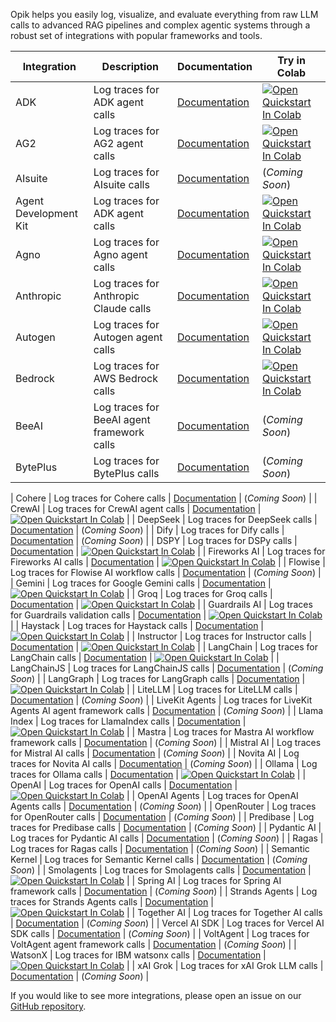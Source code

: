 Opik helps you easily log, visualize, and evaluate everything from raw LLM calls to advanced RAG pipelines and complex agentic systems through a robust set of integrations with popular frameworks and tools.

| Integration           | Description                                | Documentation                                              | Try in Colab                                                                                                                                                                                                                  |
| --------------------- | ------------------------------------------ | ---------------------------------------------------------- | ----------------------------------------------------------------------------------------------------------------------------------------------------------------------------------------------------------------------------- |
| ADK                   | Log traces for ADK agent calls             | [Documentation](/docs/opik/tracing/integrations/adk)       | [![Open Quickstart In Colab](https://colab.research.google.com/assets/colab-badge.svg)](https://colab.research.google.com/github/comet-ml/opik/blob/main/apps/opik-documentation/documentation/docs/cookbook/adk.ipynb)       |
| AG2                   | Log traces for AG2 agent calls             | [Documentation](/docs/opik/tracing/integrations/ag2)       | [![Open Quickstart In Colab](https://colab.research.google.com/assets/colab-badge.svg)](https://colab.research.google.com/github/comet-ml/opik/blob/main/apps/opik-documentation/documentation/docs/cookbook/ag2.ipynb)       |
| AIsuite               | Log traces for AIsuite calls               | [Documentation](/docs/opik/tracing/integrations/aisuite)   | (_Coming Soon_)                                                                                                                                                                                                               |
| Agent Development Kit | Log traces for ADK agent calls             | [Documentation](/docs/opik/tracing/integrations/adk)       | [![Open Quickstart In Colab](https://colab.research.google.com/assets/colab-badge.svg)](https://colab.research.google.com/github/comet-ml/opik/blob/main/apps/opik-documentation/documentation/docs/cookbook/adk.ipynb)       |
| Agno                  | Log traces for Agno agent calls            | [Documentation](/docs/opik/tracing/integrations/agno)      | [![Open Quickstart In Colab](https://colab.research.google.com/assets/colab-badge.svg)](https://colab.research.google.com/github/comet-ml/opik/blob/main/apps/opik-documentation/documentation/docs/cookbook/agno.ipynb)      |
| Anthropic             | Log traces for Anthropic Claude calls      | [Documentation](/docs/opik/tracing/integrations/anthropic) | [![Open Quickstart In Colab](https://colab.research.google.com/assets/colab-badge.svg)](https://colab.research.google.com/github/comet-ml/opik/blob/main/apps/opik-documentation/documentation/docs/cookbook/anthropic.ipynb) |
| Autogen               | Log traces for Autogen agent calls         | [Documentation](/docs/opik/tracing/integrations/autogen)   | [![Open Quickstart In Colab](https://colab.research.google.com/assets/colab-badge.svg)](https://colab.research.google.com/github/comet-ml/opik/blob/main/apps/opik-documentation/documentation/docs/cookbook/autogen.ipynb)   |
| Bedrock               | Log traces for AWS Bedrock calls           | [Documentation](/docs/opik/tracing/integrations/bedrock)   | [![Open Quickstart In Colab](https://colab.research.google.com/assets/colab-badge.svg)](https://colab.research.google.com/github/comet-ml/opik/blob/main/apps/opik-documentation/documentation/docs/cookbook/bedrock.ipynb)   |
| BeeAI                 | Log traces for BeeAI agent framework calls | [Documentation](/docs/opik/tracing/integrations/beeai)     | (_Coming Soon_)                                                                                                                                                                                                               |
| BytePlus              | Log traces for BytePlus calls              | [Documentation](/docs/opik/tracing/integrations/byteplus)  | (_Coming Soon_)                                                                                                                                                                                                               |

| Cohere | Log traces for Cohere calls | [Documentation](/docs/opik/tracing/integrations/cohere) | (_Coming Soon_) |
| CrewAI | Log traces for CrewAI agent calls | [Documentation](/docs/opik/tracing/integrations/crewai) | [![Open Quickstart In Colab](https://colab.research.google.com/assets/colab-badge.svg)](https://colab.research.google.com/github/comet-ml/opik/blob/main/apps/opik-documentation/documentation/docs/cookbook/crewai.ipynb) |
| DeepSeek | Log traces for DeepSeek calls | [Documentation](/docs/opik/tracing/integrations/deepseek) | (_Coming Soon_) |
| Dify | Log traces for Dify calls | [Documentation](/docs/opik/tracing/integrations/dify) | (_Coming Soon_) |
| DSPY | Log traces for DSPy calls | [Documentation](/docs/opik/tracing/integrations/dspy) | [![Open Quickstart In Colab](https://colab.research.google.com/assets/colab-badge.svg)](https://colab.research.google.com/github/comet-ml/opik/blob/main/apps/opik-documentation/documentation/docs/cookbook/dspy.ipynb) |
| Fireworks AI | Log traces for Fireworks AI calls | [Documentation](/docs/opik/tracing/integrations/fireworks-ai) | [![Open Quickstart In Colab](https://colab.research.google.com/assets/colab-badge.svg)](https://colab.research.google.com/github/comet-ml/opik/blob/main/apps/opik-documentation/documentation/docs/cookbook/fireworks-ai.ipynb) |
| Flowise | Log traces for Flowise AI workflow calls | [Documentation](/docs/opik/tracing/integrations/flowise) | (_Coming Soon_) |
| Gemini | Log traces for Google Gemini calls | [Documentation](/docs/opik/tracing/integrations/gemini) | [![Open Quickstart In Colab](https://colab.research.google.com/assets/colab-badge.svg)](https://colab.research.google.com/github/comet-ml/opik/blob/main/apps/opik-documentation/docs/cookbook/gemini.ipynb) |
| Groq | Log traces for Groq calls | [Documentation](/docs/opik/tracing/integrations/groq) | [![Open Quickstart In Colab](https://colab.research.google.com/assets/colab-badge.svg)](https://colab.research.google.com/github/comet-ml/opik/blob/main/apps/opik-documentation/documentation/docs/cookbook/groq.ipynb) |
| Guardrails AI | Log traces for Guardrails validation calls | [Documentation](/docs/opik/tracing/integrations/guardrails-ai) | [![Open Quickstart In Colab](https://colab.research.google.com/assets/colab-badge.svg)](https://colab.research.google.com/github/comet-ml/opik/blob/main/apps/opik-documentation/documentation/docs/cookbook/guardrails.ipynb) |
| Haystack | Log traces for Haystack calls | [Documentation](/docs/opik/tracing/integrations/haystack) | [![Open Quickstart In Colab](https://colab.research.google.com/assets/colab-badge.svg)](https://colab.research.google.com/github/comet-ml/opik/blob/main/apps/opik-documentation/documentation/docs/cookbook/haystack.ipynb) |
| Instructor | Log traces for Instructor calls | [Documentation](/docs/opik/tracing/integrations/instructor) | [![Open Quickstart In Colab](https://colab.research.google.com/assets/colab-badge.svg)](https://colab.research.google.com/github/comet-ml/opik/blob/main/apps/opik-documentation/documentation/docs/cookbook/instructor.ipynb) |
| LangChain | Log traces for LangChain calls | [Documentation](/docs/opik/tracing/integrations/langchain) | [![Open Quickstart In Colab](https://colab.research.google.com/assets/colab-badge.svg)](https://colab.research.google.com/github/comet-ml/opik/blob/main/apps/opik-documentation/documentation/docs/cookbook/langchain.ipynb) |
| LangChainJS | Log traces for LangChainJS calls | [Documentation](/docs/opik/tracing/integrations/langchainjs) | (_Coming Soon_) |
| LangGraph | Log traces for LangGraph calls | [Documentation](/docs/opik/tracing/integrations/langgraph) | [![Open Quickstart In Colab](https://colab.research.google.com/assets/colab-badge.svg)](https://colab.research.google.com/github/comet-ml/opik/blob/main/apps/opik-documentation/documentation/docs/cookbook/langgraph.ipynb) |
| LiteLLM | Log traces for LiteLLM calls | [Documentation](/docs/opik/tracing/integrations/litellm) | (_Coming Soon_) |
| LiveKit Agents | Log traces for LiveKit Agents AI agent framework calls | [Documentation](/docs/opik/tracing/integrations/livekit) | (_Coming Soon_) |
| Llama Index | Log traces for LlamaIndex calls | [Documentation](/docs/opik/tracing/integrations/llama_index) | [![Open Quickstart In Colab](https://colab.research.google.com/assets/colab-badge.svg)](https://colab.research.google.com/github/comet-ml/opik/blob/main/apps/opik-documentation/documentation/docs/cookbook/llamaindex.ipynb) |
| Mastra | Log traces for Mastra AI workflow framework calls | [Documentation](/docs/opik/tracing/integrations/mastra) | (_Coming Soon_) |
| Mistral AI | Log traces for Mistral AI calls | [Documentation](/docs/opik/tracing/integrations/mistral) | (_Coming Soon_) |
| Novita AI | Log traces for Novita AI calls | [Documentation](/docs/opik/tracing/integrations/novita-ai) | (_Coming Soon_) |
| Ollama | Log traces for Ollama calls | [Documentation](/docs/opik/tracing/integrations/ollama) | [![Open Quickstart In Colab](https://colab.research.google.com/assets/colab-badge.svg)](https://colab.research.google.com/github/comet-ml/opik/blob/main/apps/opik-documentation/documentation/docs/cookbook/ollama.ipynb) |
| OpenAI | Log traces for OpenAI calls | [Documentation](/docs/opik/tracing/integrations/openai) | [![Open Quickstart In Colab](https://colab.research.google.com/assets/colab-badge.svg)](https://colab.research.google.com/github/comet-ml/opik/blob/main/apps/opik-documentation/documentation/docs/cookbook/openai.ipynb) |
| OpenAI Agents | Log traces for OpenAI Agents calls | [Documentation](/docs/opik/tracing/integrations/openai_agents) | (_Coming Soon_) |
| OpenRouter | Log traces for OpenRouter calls | [Documentation](/docs/opik/tracing/integrations/openrouter) | (_Coming Soon_) |
| Predibase | Log traces for Predibase calls | [Documentation](/docs/opik/tracing/integrations/predibase) | (_Coming Soon_) |
| Pydantic AI | Log traces for Pydantic AI calls | [Documentation](/docs/opik/tracing/integrations/pydantic-ai) | (_Coming Soon_) |
| Ragas | Log traces for Ragas calls | [Documentation](/docs/opik/tracing/integrations/ragas) | (_Coming Soon_) |
| Semantic Kernel | Log traces for Semantic Kernel calls | [Documentation](/docs/opik/tracing/integrations/semantic-kernel) | (_Coming Soon_) |
| Smolagents | Log traces for Smolagents calls | [Documentation](/docs/opik/tracing/integrations/smolagents) | [![Open Quickstart In Colab](https://colab.research.google.com/assets/colab-badge.svg)](https://colab.research.google.com/github/comet-ml/opik/blob/main/apps/opik-documentation/documentation/docs/cookbook/smolagents.ipynb) |
| Spring AI | Log traces for Spring AI framework calls | [Documentation](/docs/opik/tracing/integrations/spring-ai) | (_Coming Soon_) |
| Strands Agents | Log traces for Strands Agents calls | [Documentation](/docs/opik/tracing/integrations/strands-agents) | [![Open Quickstart In Colab](https://colab.research.google.com/assets/colab-badge.svg)](https://colab.research.google.com/github/comet-ml/opik/blob/main/apps/opik-documentation/documentation/docs/cookbook/strands-agents.ipynb) |
| Together AI | Log traces for Together AI calls | [Documentation](/docs/opik/tracing/integrations/together-ai) | (_Coming Soon_) |
| Vercel AI SDK | Log traces for Vercel AI SDK calls | [Documentation](/docs/opik/tracing/integrations/vercel-ai-sdk) | (_Coming Soon_) |
| VoltAgent | Log traces for VoltAgent agent framework calls | [Documentation](/docs/opik/tracing/integrations/voltagent) | (_Coming Soon_) |
| WatsonX | Log traces for IBM watsonx calls | [Documentation](/docs/opik/tracing/integrations/watsonx) | [![Open Quickstart In Colab](https://colab.research.google.com/assets/colab-badge.svg)](https://colab.research.google.com/github/comet-ml/opik/blob/main/apps/opik-documentation/documentation/docs/cookbook/watsonx.ipynb) |
| xAI Grok | Log traces for xAI Grok LLM calls | [Documentation](/docs/opik/tracing/integrations/xai-grok) | (_Coming Soon_) |

If you would like to see more integrations, please open an issue on our [GitHub repository](https://github.com/comet-ml/opik/issues/new/choose).
